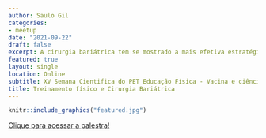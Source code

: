 ```yaml
---
author: Saulo Gil
categories:
- meetup
date: "2021-09-22"
draft: false
excerpt: A cirurgia bariátrica tem se mostrado a mais efetiva estratégia para tratar a obesidade mórbida. Contudo, este procedimento não é livre de efeitos adversos. Neste sentido, esta palestra conta os resultados de nossa pesquisa sobre os efeitos do exercicio físico em parâmetros da saúde de mulheres submetidas a cirurgia bariátrica.
featured: true
layout: single
location: Online
subtitle: XV Semana Cientifica do PET Educação Física - Vacina e ciência salvam vidas
title: Treinamento físico e Cirurgia Bariátrica
---
```


```r
knitr::include_graphics("featured.jpg")
```

[Clique para acessar a palestra!](https://www.youtube.com/watch?v=QqWhAaB-XfA)
